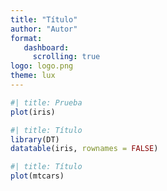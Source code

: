 ```yaml
---
title: "Título"
author: "Autor"
format:
   dashboard:
     scrolling: true
logo: logo.png
theme: lux
---
```



```r
#| title: Prueba
plot(iris)
```


```r
#| title: Título
library(DT)
datatable(iris, rownames = FALSE)
```

```r
#| title: Título
plot(mtcars)
```